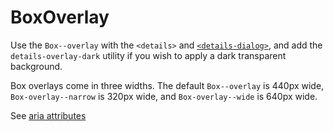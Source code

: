 

<Meta title="Deprecated/BoxOverlay" />

# BoxOverlay

Use the `Box--overlay` with the `<details>` and [`<details-dialog>`](https://github.com/github/details-dialog), and add the `details-overlay-dark` utility if you wish to apply a dark transparent background.

Box overlays come in three widths. The default `Box--overlay` is 440px wide, `Box-overlay--narrow` is 320px wide, and `Box-overlay--wide` is 640px wide.

See [aria attributes](https://www.w3.org/TR/html-aria/#allowed-aria-roles-states-and-properties)

<Canvas>
  <Story story={BoxOverlayStories.Default} />
</Canvas>
